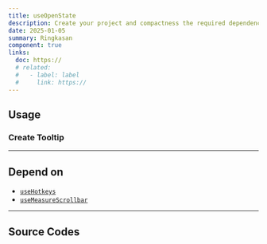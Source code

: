 ```yaml
---
title: useOpenState
description: Create your project and compactness the required dependencies.
date: 2025-01-05
summary: Ringkasan
component: true
links:
  doc: https://
  # related:
  #   - label: label
  #     link: https://
---
```


## Usage

<UseOpenStateDemosUsage />

### Create Tooltip

<UseOpenStateDemosUsageTooltip />

---

## Depend on

- [`useHotkeys`](/docs/web/hooks/use-hotkeys)
- [`useMeasureScrollbar`](/docs/web/hooks/use-measure-scrollbar)

---

## Source Codes

<SourceCodes name="use-open-state" />
